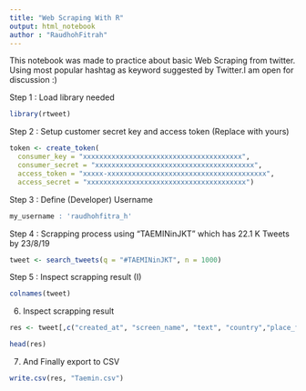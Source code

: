 ---
title: "Web Scraping With R"
output: html_notebook
author : "RaudhohFitrah"
---

This notebook was made to practice about basic Web Scraping from twitter. Using most popular hashtag as keyword suggested by Twitter.I am open for discussion :)


Step 1 : Load library needed
```{r}
library(rtweet)
```


Step 2 : Setup customer secret key and access token  (Replace with yours)
```{r}
token <- create_token(
  consumer_key = "xxxxxxxxxxxxxxxxxxxxxxxxxxxxxxxxxxxxxxx",
  consumer_secret = "xxxxxxxxxxxxxxxxxxxxxxxxxxxxxxxxxxxxxxx",
  access_token = "xxxxx-xxxxxxxxxxxxxxxxxxxxxxxxxxxxxxxxxxxxxxx",
  access_secret = "xxxxxxxxxxxxxxxxxxxxxxxxxxxxxxxxxxxxxxx")
```

Step 3 : Define (Developer) Username
```{r}
my_username : 'raudhohfitra_h'

```

Step 4 : Scrapping process using "TAEMINinJKT" which has 22.1 K Tweets by 23/8/19
```{r}
tweet <- search_tweets(q = "#TAEMINinJKT", n = 1000)
```

Step 5 : Inspect scrapping result (I)
```{r}
colnames(tweet)
```


6. Inspect scrapping result 
```{r}
res <- tweet[,c("created_at", "screen_name", "text", "country","place_full_name")]

head(res)

```
7. And Finally export to CSV
```{r}
write.csv(res, "Taemin.csv")
```
